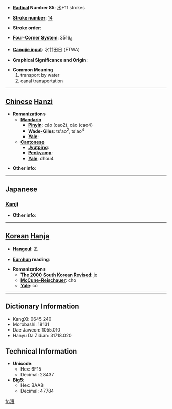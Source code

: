 * '''[[Wiktionary:Chinese radical index| Radical]] Number 85''': [[Wiktionary:Chinese radical index 水|水]]+11 strokes

* '''[[Wiktionary:Chinese total strokes index|Stroke number]]''': [[Wiktionary:Chinese total strokes index 14|14]]

* '''Stroke order''': 

* '''[[Wiktionary:Chinese four corner index|Four-Corner System]]''': 3516<sub>6</sub>

* '''[[Wiktionary:Chinese Cangjie index|Cangjie input]]''': 水廿田日 (ETWA)

* '''Graphical Significance and Origin''': 

* '''Common Meaning'''
*#transport by water
*# canal transportation


----

== [[Chinese]] [[Hanzi]] ==

* '''Romanizations'''
** '''[[Mandarin]]'''
*** '''[[Pinyin]]''': cáo (cao2), cào (cao4)
*** '''[[Wade-Giles]]''': ts'ao<sup>2</sup>, ts'ao<sup>4</sup>
*** '''[[Yale]]''': 
** '''[[Cantonese]]'''
*** '''[[Jyutping]]''':
*** '''[[Penkyamp]]''': 
*** '''[[Yale]]''': chou4

* '''Other info''': 

----

==Japanese==
===[[Kanji]]===
{{kanji|on readings=[[そう]] (sō)|kun readings=[[こぐ]] (kogu), [[はこぶ]] (hakobu)}}

* '''Other info''':  

----

== [[Korean]] [[Hanja]] ==

* '''[[Hangeul]]''': 조

* '''[[Eumhun]] reading''': 

* '''Romanizations'''
** '''[[The 2000 South Korean Revised Romanization|The 2000 South Korean Revised]]''': jo
** '''[[McCune-Reischauer]]''': cho
** '''[[Yale]]''': co

----

== Dictionary Information ==

* KangXi: 0645.240
* Morobashi: 18131
* Dae Jaweon: 1055.010
* Hanyu Da Zidian: 31718.020

== Technical Information ==

* '''Unicode''':
** Hex: 6F15
** Decimal: 28437
* '''Big5''':
** Hex: BAA8
** Decimal: 47784

[[fr:漕]]